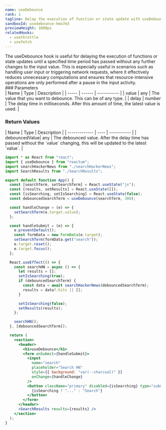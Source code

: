 ```yaml
---
name: useDebounce
rank: 1
tagline: Delay the execution of function or state update with useDebounce.
sandboxId: usedebounce-hmo7m3
previewHeight: 1000px
relatedHooks:
  - usethrottle
  - usefetch
---
```



<HookDescription name={frontmatter.name}>
  The useDebounce hook is useful for delaying the execution of functions or
  state updates until a specified time period has passed without any further
  changes to the input value. This is especially useful in scenarios such as
  handling user input or triggering network requests, where it effectively
  reduces unnecessary computations and ensures that resource-intensive
  operations are only performed after a pause in the input activity.
</HookDescription>

<div class="reference">
  ### Parameters

  <div class="table-container">
  | Name  | Type   | Description |
  | ----- | ------ | ----------- |
  | value | any    | The value that you want to debounce. This can be of any type. |
  | delay | number | The delay time in milliseconds. After this amount of time, the latest value is used. |
  </div>

  ### Return Values

  <div class="table-container">
  | Name          | Type | Description |
  | ------------- | ---- | ----------- |
  | debouncedValue| any  | The debounced value. After the delay time has passed without the `value` changing, this will be updated to the latest `value`. |
  </div>
</div>

<CodePreview
  sandboxId={frontmatter.sandboxId}
  previewHeight={frontmatter.previewHeight}
/>

<StaticCodeContainer>

```jsx
import * as React from "react";
import { useDebounce } from "reactum";
import searchHackerNews from "./searchHackerNews";
import SearchResults from "./SearchResults";

export default function App() {
  const [searchTerm, setSearchTerm] = React.useState("js");
  const [results, setResults] = React.useState([]);
  const [isSearching, setIsSearching] = React.useState(false);
  const debouncedSearchTerm = useDebounce(searchTerm, 300);

  const handleChange = (e) => {
    setSearchTerm(e.target.value);
  };

  const handleSubmit = (e) => {
    e.preventDefault();
    const formData = new FormData(e.target);
    setSearchTerm(formData.get("search"));
    e.target.reset();
    e.target.focus();
  };

  React.useEffect(() => {
    const searchHN = async () => {
      let results = [];
      setIsSearching(true);
      if (debouncedSearchTerm) {
        const data = await searchHackerNews(debouncedSearchTerm);
        results = data?.hits || [];
      }

      setIsSearching(false);
      setResults(results);
    };

    searchHN();
  }, [debouncedSearchTerm]);

  return (
    <section>
      <header>
        <h1>useDebounce</h1>
        <form onSubmit={handleSubmit}>
          <input
            name="search"
            placeholder="Search HN"
            style={{ background: "var(--charcoal)" }}
            onChange={handleChange}
          />
          <button className="primary" disabled={isSearching} type="submit">
            {isSearching ? "..." : "Search"}
          </button>
        </form>
      </header>
      <SearchResults results={results} />
    </section>
  );
}
```

</StaticCodeContainer>
